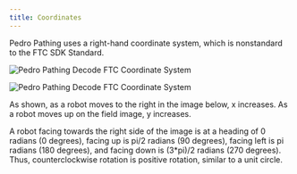 ```yaml
---
title: Coordinates
---
```


Pedro Pathing uses a right-hand coordinate system, which is nonstandard to the FTC SDK Standard.

<img
  className="inline-block dark:hidden"
  src="/docs/fieldcoordinates-light.png"
  alt="Pedro Pathing Decode FTC Coordinate System"
/>

<img
  className="hidden dark:inline-block"
  src="/docs/fieldcoordinates-dark.png"
  alt="Pedro Pathing Decode FTC Coordinate System"
/>

As shown, as a robot moves to the right in the image below, x increases. As a robot moves up on the field image, y increases.  

A robot facing towards the right side of the image is at a heading of 0 radians (0 degrees), facing up is pi/2 radians (90 degrees), facing left is pi radians (180 degrees), and facing down is (3*pi)/2 radians (270 degrees).
Thus, counterclockwise rotation is positive rotation, similar to a unit circle.
